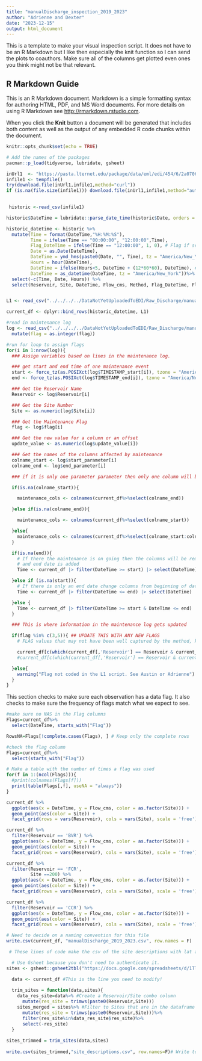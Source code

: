 ```yaml
---
title: "manualDischarge_inspection_2019_2023"
author: "Adrienne and Dexter"
date: "2023-12-15"
output: html_document
---
```


This is a template to make your visual inspection script. It does not have to be an R Markdown but I like then especially the knit function so I can send the plots to coauthors. Make sure all of the columns get plotted even ones you think might not be that relevant. 

## R Markdown Guide

This is an R Markdown document. Markdown is a simple formatting syntax for authoring HTML, PDF, and MS Word documents. For more details on using R Markdown see <http://rmarkdown.rstudio.com>.

When you click the **Knit** button a document will be generated that includes both content as well as the output of any embedded R code chunks within the document.

```r

knitr::opts_chunk$set(echo = TRUE)

# Add the names of the packages 
pacman::p_load(tidyverse, lubridate, gsheet)
```



```r

inUrl1  <- "https://pasta.lternet.edu/package/data/eml/edi/454/6/2a070652fb86cbf171141bb582eb72fd"
infile1 <- tempfile()
try(download.file(inUrl1,infile1,method="curl"))
if (is.na(file.size(infile1))) download.file(inUrl1,infile1,method="auto")

                   
 historic <-read_csv(infile1)

```

```r

historic$DateTime = lubridate::parse_date_time(historic$Date, orders = c('ymd HMS','ymd HM','ymd','mdy'))

historic_datetime <- historic %>% 
  mutate(Time = format(DateTime,"%H:%M:%S"),
         Time = ifelse(Time == "00:00:00", "12:00:00",Time),
         Flag_DateTime = ifelse(Time == "12:00:00", 1, 0), # Flag if set time to noon
         Date = as.Date(DateTime),
         DateTime = ymd_hms(paste0(Date, "", Time), tz = "America/New_York"),
         Hours = hour(DateTime),
         DateTime = ifelse(Hours<5, DateTime + (12*60*60), DateTime), # convert time to 24 hour time
         DateTime = as_datetime(DateTime, tz = "America/New_York"))%>% # time is in seconds put it in ymd_hms
  select(-c(Time, Date, Hours)) %>% 
  select(Reservoir, Site, DateTime, Flow_cms, Method, Flag_DateTime, Flag_Flow_cms)



```



```r

L1 <- read_csv("../../../../DataNotYetUploadedToEDI/Raw_Discharge/manualDischarge_L1.csv")

```

```r

current_df <- dplyr::bind_rows(historic_datetime, L1)

```



```r
#read in maintenance log
log <- read_csv("../../../../DataNotYetUploadedToEDI/Raw_Discharge/manualDischarge_Maintenance_Log.txt") %>% 
  mutate(flag = as.integer(flag))

#run for loop to assign flags
for(i in 1:nrow(log)){
  ### Assign variables based on lines in the maintenance log.

  ### get start and end time of one maintenance event
  start <- force_tz(as.POSIXct(log$TIMESTAMP_start[i]), tzone = "America/New_York")
  end <- force_tz(as.POSIXct(log$TIMESTAMP_end[i]), tzone = "America/New_York")

  ### Get the Reservoir Name
  Reservoir <- log$Reservoir[i]

  ### Get the Site Number
  Site <- as.numeric(log$Site[i])

  ### Get the Maintenance Flag
  flag <- log$flag[i]

  ### Get the new value for a column or an offset
  update_value <- as.numeric(log$update_value[i])

  ### Get the names of the columns affected by maintenance
  colname_start <- log$start_parameter[i]
  colname_end <- log$end_parameter[i]

  ### if it is only one parameter parameter then only one column will be selected

  if(is.na(colname_start)){

    maintenance_cols <- colnames(current_df%>%select(colname_end))

  }else if(is.na(colname_end)){

    maintenance_cols <- colnames(current_df%>%select(colname_start))

  }else{
    maintenance_cols <- colnames(current_df%>%select(colname_start:colname_end))
  }

  if(is.na(end)){
    # If there the maintenance is on going then the columns will be removed until
    # and end date is added
    Time <- current_df |> filter(DateTime >= start) |> select(DateTime)

  }else if (is.na(start)){
    # If there is only an end date change columns from beginning of data frame until end date
    Time <- current_df |> filter(DateTime <= end) |> select(DateTime)

  }else {
    Time <- current_df |> filter(DateTime >= start & DateTime <= end) |> select(DateTime)
  }

  ### This is where information in the maintenance log gets updated

  if(flag %in% c(3,5)){ ## UPDATE THIS WITH ANY NEW FLAGS
    # FLAG values that may not have been well captured by the method, keeping value but just adding flag based on method used

    current_df[c(which(current_df[,'Reservoir'] == Reservoir & current_df[,'Site'] == Site & current_df$DateTime %in% Time$DateTime)),paste0("Flag_",maintenance_cols)] <- as.numeric(flag)
    #current_df[c(which(current_df[,'Reservoir'] == Reservoir & current_df[,'Site'] == Site & current_df$DateTime %in% Time$DateTime)),maintenance_cols] <- as.numeric(update_value) #this was to change value to a new value; keeping for if making a new flag latter on

  }else{
    warning("Flag not coded in the L1 script. See Austin or Adrienne")
  }
}


```


This section checks to make sure each observation has a data flag. It also checks to make sure the frequency of flags match what we expect to see. 

```r

#make sure no NAS in the Flag columns
Flags=current_df%>%
  select(DateTime, starts_with("Flag"))

RowsNA=Flags[!complete.cases(Flags), ] # Keep only the complete rows

#check the flag column
Flags=current_df%>%
  select(starts_with("Flag"))

# Make a table with the number of times a flag was used
for(f in 1:(ncol(Flags))){
  #print(colnames(Flags[f]))
  print(table(Flags[,f], useNA = "always"))
}

```

```r

current_df %>% 
  ggplot(aes(x = DateTime, y = Flow_cms, color = as.factor(Site))) + 
  geom_point(aes(color = Site)) +
  facet_grid(rows = vars(Reservoir), cols = vars(Site), scale = 'free')

current_df %>% 
  filter(Reservoir == 'BVR') %>% 
  ggplot(aes(x = DateTime, y = Flow_cms, color = as.factor(Site))) + 
  geom_point(aes(color = Site)) +
  facet_grid(rows = vars(Reservoir), cols = vars(Site), scale = 'free')

current_df %>% 
  filter(Reservoir == 'FCR',
         Site ==200) %>% 
  ggplot(aes(x = DateTime, y = Flow_cms, color = as.factor(Site))) + 
  geom_point(aes(color = Site)) +
  facet_grid(rows = vars(Reservoir), cols = vars(Site), scale = 'free')

current_df %>% 
  filter(Reservoir == 'CCR') %>% 
  ggplot(aes(x = DateTime, y = Flow_cms, color = as.factor(Site))) + 
  geom_point(aes(color = Site)) +
  facet_grid(rows = vars(Reservoir), cols = vars(Site), scale = 'free')


```

```r

# Need to decide on a naming convention for this file
write.csv(current_df, "manualDischarge_2019_2023.csv", row.names = F)

```

```r
 # These lines of code make the csv of the site descriptions with lat and long

  # Use Gsheet because you don't need to authenticate it. 
sites <- gsheet::gsheet2tbl("https://docs.google.com/spreadsheets/d/1TlQRdjmi_lzwFfQ6Ovv1CAozmCEkHumDmbg_L4A2e-8/edit#gid=1244423834")

  data <- current_df #This is the line you need to modify!
  
  trim_sites = function(data,sites){
    data_res_site=data%>% #Create a Reservoir/Site combo column
      mutate(res_site = trimws(paste0(Reservoir,Site)))
    sites_merged = sites%>% #Filter to Sites that are in the dataframe
      mutate(res_site = trimws(paste0(Reservoir,Site)))%>%
      filter(res_site%in%data_res_site$res_site)%>%
      select(-res_site)
  }
  
sites_trimmed = trim_sites(data,sites) 
  
write.csv(sites_trimmed,"site_descriptions.csv", row.names=F)# Write to file

```

